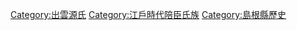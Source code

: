 {{Catmore}}

[[Category:出雲源氏|Category:出雲源氏]]
[[Category:江戶時代陪臣氏族|Category:江戶時代陪臣氏族]]
[[Category:島根縣歷史|Category:島根縣歷史]]